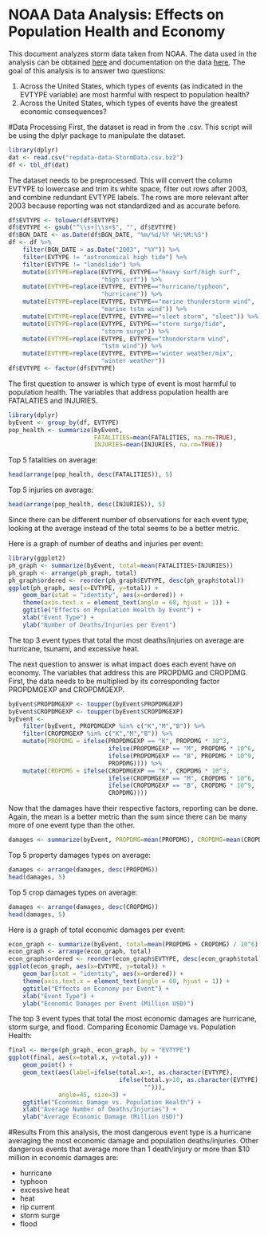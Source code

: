 NOAA Data Analysis: Effects on Population Health and Economy
=====================================================================
This document analyzes storm data taken from NOAA. The data used in the analysis can be obtained [here](https://d396qusza40orc.cloudfront.net/repdata%2Fdata%2FStormData.csv.bz2) and documentation on the data [here](https://d396qusza40orc.cloudfront.net/repdata%2Fpeer2_doc%2Fpd01016005curr.pdf). The goal of this analysis is to answer two questions:

1. Across the United States, which types of events (as indicated in the EVTYPE variable) are most harmful with respect to population health?
2. Across the United States, which types of events have the greatest economic consequences?

#Data Processing
First, the dataset is read in from the .csv. This script will be using the dplyr package to manipulate the dataset. 
```r
library(dplyr)
dat <- read.csv("repdata-data-StormData.csv.bz2")
df <- tbl_df(dat)
```
The dataset needs to be preprocessed. This will convert the column EVTYPE to lowercase and trim its white space, filter out rows after 2003, and combine redundant EVTYPE labels. The rows are more relevant after 2003 because reporting was not standardized and as accurate before.
```r
df$EVTYPE <- tolower(df$EVTYPE)
df$EVTYPE <- gsub("^\\s+|\\s+$", "", df$EVTYPE)
df$BGN_DATE <- as.Date(df$BGN_DATE, "%m/%d/%Y %H:%M:%S")
df <- df %>%
    filter(BGN_DATE > as.Date("2003", "%Y")) %>%
    filter(EVTYPE != "astronomical high tide") %>%
    filter(EVTYPE != "landslide") %>%
    mutate(EVTYPE=replace(EVTYPE, EVTYPE=="heavy surf/high surf", 
                          "high surf")) %>%
    mutate(EVTYPE=replace(EVTYPE, EVTYPE=="hurricane/typhoon", 
                          "hurricane")) %>%
    mutate(EVTYPE=replace(EVTYPE, EVTYPE=="marine thunderstorm wind",
                          "marine tstm wind")) %>%
    mutate(EVTYPE=replace(EVTYPE, EVTYPE=="sleet storm", "sleet")) %>%
    mutate(EVTYPE=replace(EVTYPE, EVTYPE=="storm surge/tide", 
                          "storm surge")) %>%
    mutate(EVTYPE=replace(EVTYPE, EVTYPE=="thunderstorm wind", 
                          "tstm wind")) %>%
    mutate(EVTYPE=replace(EVTYPE, EVTYPE=="winter weather/mix", 
                          "winter weather"))
df$EVTYPE <- factor(df$EVTYPE)
```
The first question to answer is which type of event is most harmful to population health. The variables that address population health are FATALATIES and INJURIES. 
```r
library(dplyr)
byEvent <- group_by(df, EVTYPE)
pop_health <- summarize(byEvent, 
                        FATALITIES=mean(FATALITIES, na.rm=TRUE),
                        INJURIES=mean(INJURIES, na.rm=TRUE))
```
Top 5 fatalities on average:
```r
head(arrange(pop_health, desc(FATALITIES)), 5)
```
Top 5 injuries on average:
```r
head(arrange(pop_health, desc(INJURIES)), 5)
```
Since there can be different number of observations for each event type, looking at the average instead of the total seems to be a better metric.

Here is a graph of number of deaths and injuries per event:
```r
library(ggplot2)
ph_graph <- summarize(byEvent, total=mean(FATALITIES+INJURIES))
ph_graph <- arrange(ph_graph, total)
ph_graph$ordered <- reorder(ph_graph$EVTYPE, desc(ph_graph$total))
ggplot(ph_graph, aes(x=EVTYPE, y=total)) + 
    geom_bar(stat = "identity", aes(x=ordered)) +
    theme(axis.text.x = element_text(angle = 60, hjust = 1)) +
    ggtitle("Effects on Population Health by Event") + 
    xlab("Event Type") + 
    ylab("Number of Deaths/Injuries per Event")
```
The top 3 event types that total the most deaths/injuries on average are hurricane, tsunami, and excessive heat.

The next question to answer is what impact does each event have on economy. The variables that address this are PROPDMG and CROPDMG. First, the data needs to be multiplied by its corresponding factor PROPDMGEXP and CROPDMGEXP.
```r
byEvent$PROPDMGEXP <- toupper(byEvent$PROPDMGEXP)
byEvent$CROPDMGEXP <- toupper(byEvent$CROPDMGEXP)
byEvent <- 
    filter(byEvent, PROPDMGEXP %in% c("K","M","B")) %>%
    filter(CROPDMGEXP %in% c("K","M","B")) %>%
    mutate(PROPDMG = ifelse(PROPDMGEXP == "K", PROPDMG * 10^3,
                            ifelse(PROPDMGEXP == "M", PROPDMG * 10^6,
                            ifelse(PROPDMGEXP == "B", PROPDMG * 10^9,
                            PROPDMG)))) %>%
    mutate(CROPDMG = ifelse(CROPDMGEXP == "K", CROPDMG * 10^3,
                            ifelse(CROPDMGEXP == "M", CROPDMG * 10^6,
                            ifelse(CROPDMGEXP == "B", CROPDMG * 10^9,
                            CROPDMG))))
```
Now that the damages have their respective factors, reporting can be done. Again, the mean is a better metric than the sum since there can be many more of one event type than the other.
```r
damages <- summarize(byEvent, PROPDMG=mean(PROPDMG), CROPDMG=mean(CROPDMG))
```
Top 5 property damages types on average:
```r
damages <- arrange(damages, desc(PROPDMG))
head(damages, 5)
```
Top 5 crop damages types on average:
```r
damages <- arrange(damages, desc(CROPDMG))
head(damages, 5)
```
Here is a graph of total economic damages per event:
```r
econ_graph <- summarize(byEvent, total=mean(PROPDMG + CROPDMG) / 10^6)
econ_graph <- arrange(econ_graph, total)
econ_graph$ordered <- reorder(econ_graph$EVTYPE, desc(econ_graph$total))
ggplot(econ_graph, aes(x=EVTYPE, y=total)) + 
    geom_bar(stat = "identity", aes(x=ordered)) +
    theme(axis.text.x = element_text(angle = 60, hjust = 1)) +
    ggtitle("Effects on Economy per Event") + 
    xlab("Event Type") + 
    ylab("Economic Damages per Event (Million USD)")
```
The top 3 event types that total the most economic damages are hurricane, storm surge, and flood.
Comparing Economic Damage vs. Population Health:
```r
final <- merge(ph_graph, econ_graph, by = "EVTYPE")
ggplot(final, aes(x=total.x, y=total.y)) + 
    geom_point() + 
    geom_text(aes(label=ifelse(total.x>1, as.character(EVTYPE),
                               ifelse(total.y>10, as.character(EVTYPE),
                                      ""))), 
              angle=45, size=3) +
    ggtitle("Economic Damage vs. Population Health") +
    xlab("Average Number of Deaths/Injuries") +
    ylab("Average Economic Damage (Million USD)")
```

#Results
From this analysis, the most dangerous event type is a hurricane averaging the most economic damage and population deaths/injuries. Other dangerous events that average more than 1 death/injury or more than $10 million in economic damages are:

- hurricane
- typhoon
- excessive heat
- heat
- rip current
- storm surge
- flood
